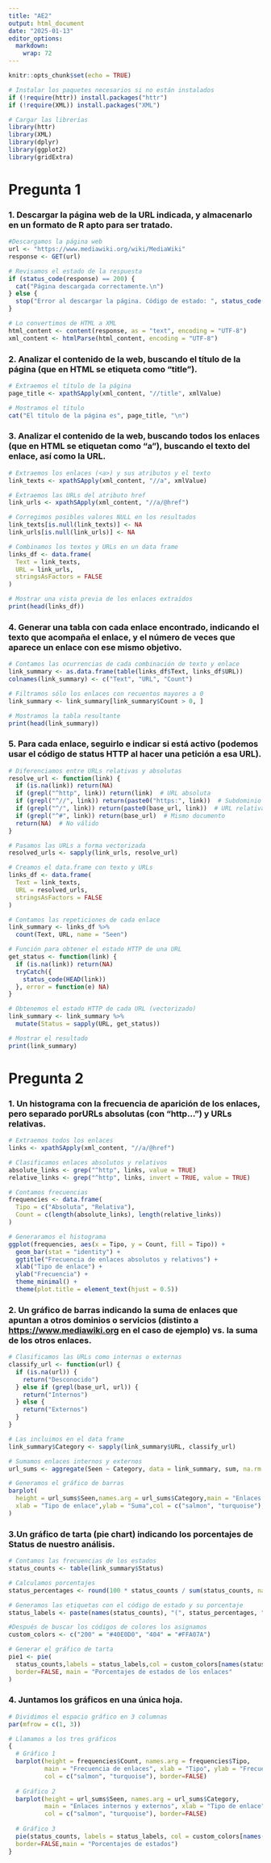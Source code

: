 ```yaml
---
title: "AE2"
output: html_document
date: "2025-01-13"
editor_options: 
  markdown: 
    wrap: 72
---
```


```r
knitr::opts_chunk$set(echo = TRUE)
```

```r
# Instalar los paquetes necesarios si no están instalados
if (!require(httr)) install.packages("httr")
if (!require(XML)) install.packages("XML")

# Cargar las librerías
library(httr)
library(XML)
library(dplyr)
library(ggplot2)
library(gridExtra)
```

# Pregunta 1

### 1. Descargar la página web de la URL indicada, y almacenarlo en un formato de R apto para ser tratado.

```r
#Descargamos la página web
url <- "https://www.mediawiki.org/wiki/MediaWiki"
response <- GET(url)

# Revisamos el estado de la respuesta
if (status_code(response) == 200) {
  cat("Página descargada correctamente.\n")
} else {
  stop("Error al descargar la página. Código de estado: ", status_code(response))
}

# Lo convertimos de HTML a XML
html_content <- content(response, as = "text", encoding = "UTF-8")
xml_content <- htmlParse(html_content, encoding = "UTF-8")
```

### 2. Analizar el contenido de la web, buscando el título de la página (que en HTML se etiqueta como “title”).

```r
# Extraemos el título de la página
page_title <- xpathSApply(xml_content, "//title", xmlValue)

# Mostramos el título
cat("El título de la página es", page_title, "\n")
```

### 3. Analizar el contenido de la web, buscando todos los enlaces (que en HTML se etiquetan como “a”), buscando el texto del enlace, así como la URL.

```r
# Extraemos los enlaces (<a>) y sus atributos y el texto
link_texts <- xpathSApply(xml_content, "//a", xmlValue)

# Extraemos las URLs del atributo href
link_urls <- xpathSApply(xml_content, "//a/@href")

# Corregimos posibles valores NULL en los resultados
link_texts[is.null(link_texts)] <- NA
link_urls[is.null(link_urls)] <- NA

# Combinamos los textos y URLs en un data frame
links_df <- data.frame(
  Text = link_texts,
  URL = link_urls,
  stringsAsFactors = FALSE
)

# Mostrar una vista previa de los enlaces extraídos
print(head(links_df))
```

### 4. Generar una tabla con cada enlace encontrado, indicando el texto que acompaña el enlace, y el número de veces que aparece un enlace con ese mismo objetivo.

```r
# Contamos las ocurrencias de cada combinación de texto y enlace
link_summary <- as.data.frame(table(links_df$Text, links_df$URL))
colnames(link_summary) <- c("Text", "URL", "Count")

# Filtramos sólo los enlaces con recuentos mayores a 0
link_summary <- link_summary[link_summary$Count > 0, ]

# Mostramos la tabla resultante
print(head(link_summary))
```

### 5. Para cada enlace, seguirlo e indicar si está activo (podemos usar el código de status HTTP al hacer una petición a esa URL).

```r
# Diferenciamos entre URLs relativas y absolutas
resolve_url <- function(link) {
  if (is.na(link)) return(NA)
  if (grepl("^http", link)) return(link)  # URL absoluta
  if (grepl("^//", link)) return(paste0("https:", link))  # Subdominio
  if (grepl("^/", link)) return(paste0(base_url, link))  # URL relativa
  if (grepl("^#", link)) return(base_url)  # Mismo documento
  return(NA)  # No válido
}

# Pasamos las URLs a forma vectorizada
resolved_urls <- sapply(link_urls, resolve_url)

# Creamos el data.frame con texto y URLs
links_df <- data.frame(
  Text = link_texts,
  URL = resolved_urls,
  stringsAsFactors = FALSE
)

# Contamos las repeticiones de cada enlace
link_summary <- links_df %>%
  count(Text, URL, name = "Seen")

# Función para obtener el estado HTTP de una URL
get_status <- function(link) {
  if (is.na(link)) return(NA)
  tryCatch({
    status_code(HEAD(link))
  }, error = function(e) NA)
}

# Obtenemos el estado HTTP de cada URL (vectorizado)
link_summary <- link_summary %>%
  mutate(Status = sapply(URL, get_status))

# Mostrar el resultado
print(link_summary)

```

# Pregunta 2

### 1. Un histograma con la frecuencia de aparición de los enlaces, pero separado porURLs absolutas (con “http…”) y URLs relativas.

```r
# Extraemos todos los enlaces
links <- xpathSApply(xml_content, "//a/@href")

# Clasificamos enlaces absolutos y relativos
absolute_links <- grep("^http", links, value = TRUE)
relative_links <- grep("^http", links, invert = TRUE, value = TRUE)

# Contamos frecuencias
frequencies <- data.frame(
  Tipo = c("Absoluta", "Relativa"),
  Count = c(length(absolute_links), length(relative_links))
)

# Generaramos el histograma
ggplot(frequencies, aes(x = Tipo, y = Count, fill = Tipo)) +
  geom_bar(stat = "identity") +
  ggtitle("Frecuencia de enlaces absolutos y relativos") +
  xlab("Tipo de enlace") +
  ylab("Frecuencia") +
  theme_minimal() +
  theme(plot.title = element_text(hjust = 0.5))
```

### 2. Un gráfico de barras indicando la suma de enlaces que apuntan a otros dominios o servicios (distinto a <https://www.mediawiki.org> en el caso de ejemplo) vs. la suma de los otros enlaces.

```r
# Clasificamos las URLs como internas o externas
classify_url <- function(url) {
  if (is.na(url)) {
    return("Desconocido")
  } else if (grepl(base_url, url)) {
    return("Internos")
  } else {
    return("Externos")
  }
}

# Las incluimos en el data frame
link_summary$Category <- sapply(link_summary$URL, classify_url)

# Sumamos enlaces internos y externos
url_sums <- aggregate(Seen ~ Category, data = link_summary, sum, na.rm = TRUE)

# Generamos el gráfico de barras
barplot(
  height = url_sums$Seen,names.arg = url_sums$Category,main = "Enlaces internos y externos",
  xlab = "Tipo de enlace",ylab = "Suma",col = c("salmon", "turquoise"), border=FALSE
)

```

### 3.Un gráfico de tarta (pie chart) indicando los porcentajes de Status de nuestro análisis.

```r
# Contamos las frecuencias de los estados
status_counts <- table(link_summary$Status)

# Calculamos porcentajes
status_percentages <- round(100 * status_counts / sum(status_counts, na.rm = TRUE), 1)

# Generamos las etiquetas con el código de estado y su porcentaje
status_labels <- paste(names(status_counts), "(", status_percentages, "%)", sep = "")

#Después de buscar los códigos de colores los asignamos
custom_colors <- c("200" = "#40E0D0", "404" = "#FFA07A")

# Generar el gráfico de tarta
pie1 <- pie(
  status_counts,labels = status_labels,col = custom_colors[names(status_counts)],
  border=FALSE, main = "Porcentajes de estados de los enlaces"
)

```

### 4. Juntamos los gráficos en una única hoja.

```r
# Dividimos el espacio gráfico en 3 columnas
par(mfrow = c(1, 3))

# Llamamos a los tres gráficos
{
  # Gráfico 1
  barplot(height = frequencies$Count, names.arg = frequencies$Tipo, 
          main = "Frecuencia de enlaces", xlab = "Tipo", ylab = "Frecuencia",
          col = c("salmon", "turquoise"), border=FALSE)
  
  # Gráfico 2
  barplot(height = url_sums$Seen, names.arg = url_sums$Category, 
          main = "Enlaces internos y externos", xlab = "Tipo de enlace", ylab = "Suma",
          col = c("salmon", "turquoise"), border=FALSE)
  
  # Gráfico 3
  pie(status_counts, labels = status_labels, col = custom_colors[names(status_counts)],
  border=FALSE,main = "Porcentajes de estados")
}
```
